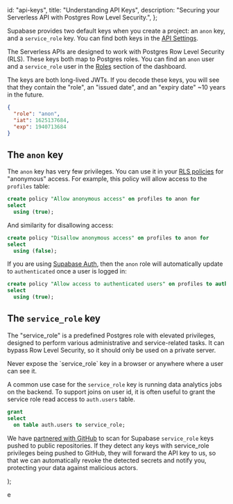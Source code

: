 
  id: "api-keys",
  title: "Understanding API Keys",
  description: "Securing your Serverless API with Postgres Row Level Security.",
};

Supabase provides two default keys when you create a project: an `anon` key, and a `service_role` key. You can find both keys in the [API Settings](https://app.supabase.com/project/_/settings/api).

The Serverless APIs are designed to work with Postgres Row Level Security (RLS). These keys both map to Postgres roles. You can find an `anon` user and a `service_role` user in the [Roles](http://app.supabase.com/project/_/database/roles) section of the dashboard.

The keys are both long-lived JWTs. If you decode these keys, you will see that they contain the "role", an "issued date", and an "expiry date" ~10 years in the future.

```json
{
  "role": "anon",
  "iat": 1625137684,
  "exp": 1940713684
}
```

## The `anon` key

The `anon` key has very few privileges. You can use it in your [RLS policies](/docs/guides/auth/row-level-security) for "anonymous" access. For example, this policy will allow access to the `profiles` table:

```sql
create policy "Allow anonymous access" on profiles to anon for
select
  using (true);
```

And similarity for disallowing access:

```sql
create policy "Disallow anonymous access" on profiles to anon for
select
  using (false);
```

If you are using [Supabase Auth](/docs/guides/auth/overview), then the `anon` role will automatically update to `authenticated` once a user is logged in:

```sql
create policy "Allow access to authenticated users" on profiles to authenticated for
select
  using (true);
```

## The `service_role` key

The "service_role" is a predefined Postgres role with elevated privileges, designed to perform various administrative and service-related tasks. It can bypass Row Level Security, so it should only be used on a private server.

<Admonition type="caution">
  Never expose the `service_role` key in a browser or anywhere where a user can
  see it.
</Admonition>

A common use case for the `service_role` key is running data analytics jobs on the backend. To support joins on user id, it is often useful to grant the service role read access to `auth.users` table.

```sql
grant
select
  on table auth.users to service_role;
```

We have [partnered with GitHub](https://github.blog/changelog/2022-03-28-supabase-is-now-a-github-secret-scanning-partner/) to scan for Supabase `service_role` keys pushed to public repositories.
If they detect any keys with service_role privileges being pushed to GitHub, they will forward the API key to us, so that we can automatically revoke the detected secrets and notify you, protecting your data against malicious actors.

  <Layout meta={meta} children={children} />
);


e
